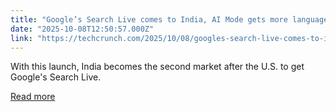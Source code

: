 ```yaml
---
title: "Google’s Search Live comes to India, AI Mode gets more languages"
date: "2025-10-08T12:50:57.000Z"
link: "https://techcrunch.com/2025/10/08/googles-search-live-comes-to-india-ai-mode-gets-more-languages/"
---
```


With this launch, India becomes the second market after the U.S. to get Google's Search Live.

[Read more](https://techcrunch.com/2025/10/08/googles-search-live-comes-to-india-ai-mode-gets-more-languages/)
